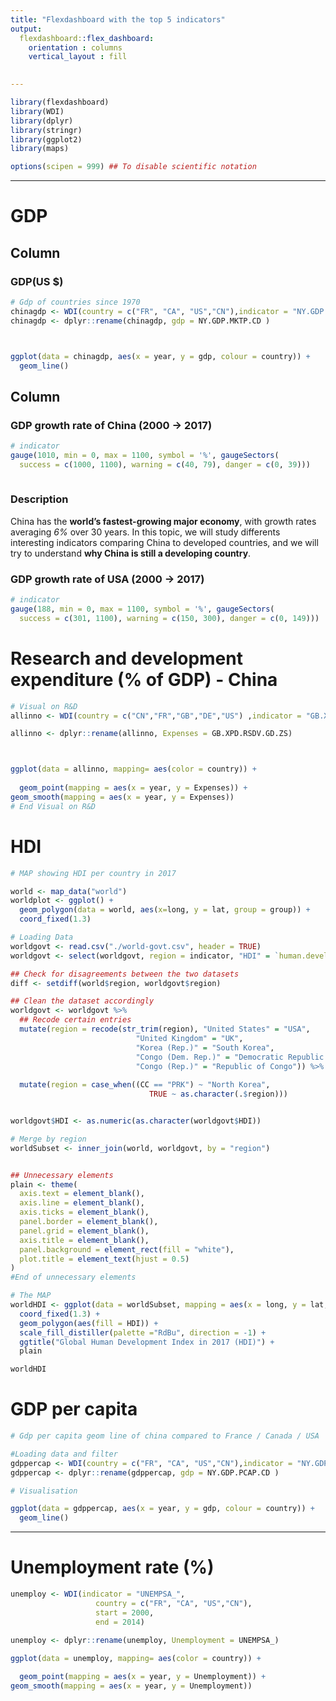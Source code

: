 ```yaml
---
title: "Flexdashboard with the top 5 indicators"
output: 
  flexdashboard::flex_dashboard:
    orientation : columns
    vertical_layout : fill

    
---
```


```r
library(flexdashboard)
library(WDI)
library(dplyr)
library(stringr)
library(ggplot2)
library(maps)

options(scipen = 999) ## To disable scientific notation

```


-----------------------------------------------------------------------

# GDP

Column {data-width=600}
-------------------------------------
    
### GDP(US $)

```r

# Gdp of countries since 1970
chinagdp <- WDI(country = c("FR", "CA", "US","CN"),indicator = "NY.GDP.MKTP.CD", start = 1970 )
chinagdp <- dplyr::rename(chinagdp, gdp = NY.GDP.MKTP.CD )



ggplot(data = chinagdp, aes(x = year, y = gdp, colour = country)) + 
  geom_line()
```
   
Column {data-width=400}
-------------------------------------

### GDP growth rate of China (2000 -> 2017)
    
```r
# indicator
gauge(1010, min = 0, max = 1100, symbol = '%', gaugeSectors(
  success = c(1000, 1100), warning = c(40, 79), danger = c(0, 39)))
  
```

### Description


China has the **world's fastest-growing major economy**, with growth rates averaging *6%* over 30 years. In this topic, we will study differents interesting indicators comparing China to developed countries, and we will try to understand **why China is still a developing country**.


 
### GDP growth rate of USA (2000 -> 2017)

```r
# indicator
gauge(188, min = 0, max = 1100, symbol = '%', gaugeSectors(
  success = c(301, 1100), warning = c(150, 300), danger = c(0, 149)))
```



    

    



# Research and development expenditure (% of GDP) - China

```r
# Visual on R&D
allinno <- WDI(country = c("CN","FR","GB","DE","US") ,indicator = "GB.XPD.RSDV.GD.ZS", start = 1996 )

allinno <- dplyr::rename(allinno, Expenses = GB.XPD.RSDV.GD.ZS)



ggplot(data = allinno, mapping= aes(color = country)) + 
  
  geom_point(mapping = aes(x = year, y = Expenses)) +
geom_smooth(mapping = aes(x = year, y = Expenses))
# End Visual on R&D
```

# HDI

```r
# MAP showing HDI per country in 2017

world <- map_data("world")
worldplot <- ggplot() +
  geom_polygon(data = world, aes(x=long, y = lat, group = group)) + 
  coord_fixed(1.3)

# Loading Data
worldgovt <- read.csv("./world-govt.csv", header = TRUE)
worldgovt <- select(worldgovt, region = indicator, "HDI" = `human.development.index`, "CC" = ISO.Country.code)

## Check for disagreements between the two datasets
diff <- setdiff(world$region, worldgovt$region)

## Clean the dataset accordingly
worldgovt <- worldgovt %>%
  ## Recode certain entries
  mutate(region = recode(str_trim(region), "United States" = "USA",
                            "United Kingdom" = "UK",
                            "Korea (Rep.)" = "South Korea",
                            "Congo (Dem. Rep.)" = "Democratic Republic of the Congo",
                            "Congo (Rep.)" = "Republic of Congo")) %>%
  
  mutate(region = case_when((CC == "PRK") ~ "North Korea",
                               TRUE ~ as.character(.$region)))


worldgovt$HDI <- as.numeric(as.character(worldgovt$HDI))

# Merge by region
worldSubset <- inner_join(world, worldgovt, by = "region")


## Unnecessary elements
plain <- theme(
  axis.text = element_blank(),
  axis.line = element_blank(),
  axis.ticks = element_blank(),
  panel.border = element_blank(),
  panel.grid = element_blank(),
  axis.title = element_blank(),
  panel.background = element_rect(fill = "white"),
  plot.title = element_text(hjust = 0.5)
)
#End of unnecessary elements

# The MAP
worldHDI <- ggplot(data = worldSubset, mapping = aes(x = long, y = lat, group = group)) + 
  coord_fixed(1.3) +
  geom_polygon(aes(fill = HDI)) +
  scale_fill_distiller(palette ="RdBu", direction = -1) + 
  ggtitle("Global Human Development Index in 2017 (HDI)") +
  plain

worldHDI

```


# GDP per capita

```r
# Gdp per capita geom line of china compared to France / Canada / USA

#Loading data and filter
gdppercap <- WDI(country = c("FR", "CA", "US","CN"),indicator = "NY.GDP.PCAP.CD", start = 1970 )
gdppercap <- dplyr::rename(gdppercap, gdp = NY.GDP.PCAP.CD )

# Visualisation

ggplot(data = gdppercap, aes(x = year, y = gdp, colour = country)) + 
  geom_line()

```





-----------------------------------------------------------------------

# Unemployment rate (%)

```r
unemploy <- WDI(indicator = "UNEMPSA_", 
                   country = c("FR", "CA", "US","CN"), 
                   start = 2000, 
                   end = 2014)

unemploy <- dplyr::rename(unemploy, Unemployment = UNEMPSA_)

ggplot(data = unemploy, mapping= aes(color = country)) + 
  
  geom_point(mapping = aes(x = year, y = Unemployment)) +
geom_smooth(mapping = aes(x = year, y = Unemployment))

```











